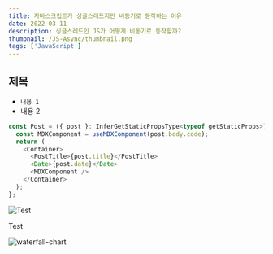 ```yaml
---
title: 자바스크립트가 싱글스레드지만 비동기로 동작하는 이유
date: 2022-03-11
description: 싱글스레드인 JS가 어떻게 비동기로 동작할까?
thumbnail: /JS-Async/thumbnail.png
tags: ['JavaScript']
---
```


## 제목

- `내용 1`
- 내용 2

```javascript
const Post = ({ post }: InferGetStaticPropsType<typeof getStaticProps>) => {
  const MDXComponent = useMDXComponent(post.body.code);
  return (
    <Container>
      <PostTitle>{post.title}</PostTitle>
      <Date>{post.date}</Date>
      <MDXComponent />
    </Container>
  );
};
```

![Test](/assets/Profile.jpg)

Test

![waterfall-chart](https://raw.githubusercontent.com/Songchangyeop/Blog/main/assets/Profile.jpg)
